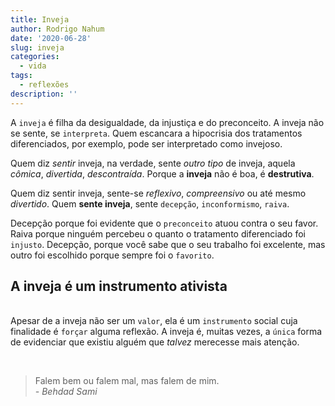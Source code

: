 ```yaml
---
title: Inveja
author: Rodrigo Nahum
date: '2020-06-28'
slug: inveja
categories:
  - vida
tags:
  - reflexões
description: ''
---
```


A `inveja` é filha da desigualdade, da injustiça e do preconceito. A inveja não se sente, se `interpreta`. Quem escancara a hipocrisia dos tratamentos diferenciados, por exemplo, pode ser interpretado como invejoso.

Quem diz *sentir* inveja, na verdade, sente *outro tipo* de inveja, aquela *cômica*, *divertida*, *descontraída*. Porque a **inveja** não é boa, é **destrutiva**.

Quem diz sentir inveja, sente-se *reflexivo*, *compreensivo* ou até mesmo *divertido*. Quem **sente inveja**, sente `decepção`, `inconformismo`, `raiva`.

Decepção porque foi evidente que o `preconceito` atuou contra o seu favor. Raiva porque ninguém percebeu o quanto o tratamento diferenciado foi `injusto`. Decepção, porque você sabe que o seu trabalho foi excelente, mas outro foi escolhido porque sempre foi o `favorito`.

## A inveja é um instrumento ativista

<br>
Apesar de a inveja não ser um `valor`, ela é um `instrumento` social cuja finalidade é `forçar` alguma reflexão. A inveja é, muitas vezes, a `única` forma de evidenciar que existiu alguém que *talvez* merecesse mais atenção.

<br>

> Falem bem ou falem mal, mas falem de mim. <br>
> <cite> - Behdad Sami </cite>
